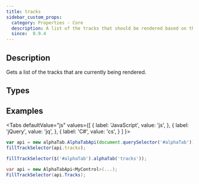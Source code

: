 ```yaml
---
title: tracks
sidebar_custom_props:
  category: Properties - Core
  description: A list of the tracks that should be rendered based on the Score and TrackIndexes properties
  since:  0.9.4
---
```


<SinceBadge since="0.9.4" />


## Description
Gets a list of the tracks that are currently being rendered. 

## Types

<TypeTable>
    <TypeRow type="js" name="alphaTab.model.Track[]" />
    <TypeRow type="net" name="AlphaTab.Model.Track[]" />
</TypeTable>

## Examples

<Tabs
  defaultValue="js"
  values={[
    { label: 'JavaScript', value: 'js', },
    { label: 'jQuery', value: 'jq', },
    { label: 'C#', value: 'cs', }
  ]
}>
<TabItem value="js">

```js
var api = new alphaTab.AlphaTabApi(document.querySelector('#alphaTab'));
fillTrackSelector(api.tracks);
```

</TabItem>
<TabItem value="jq">

```js
fillTrackSelector($('#alphaTab').alphaTab('tracks'));
```

</TabItem>
<TabItem value="cs">

```csharp
var api = new AlphaTabApi<MyControl>(...);
FillTrackSelector(api.Tracks);
```

</TabItem>
</Tabs>